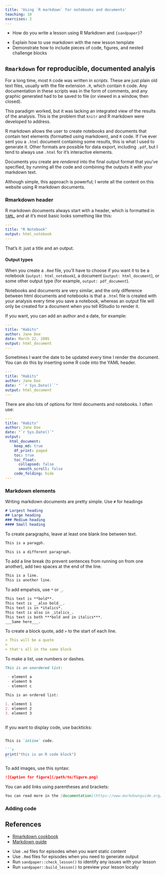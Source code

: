 ```yaml
---
title: 'Using `R markdown` for notebooks and documents'
teaching: 10
exercises: 2
---
```


:::::::::::::::::::::::::::::::::::::: questions 

- How do you write a lesson using R Markdown and `{sandpaper}`?

::::::::::::::::::::::::::::::::::::::::::::::::

::::::::::::::::::::::::::::::::::::: objectives

- Explain how to use markdown with the new lesson template
- Demonstrate how to include pieces of code, figures, and nested challenge blocks

::::::::::::::::::::::::::::::::::::::::::::::::


## `Rmarkdown` for reproducible, documented analyis

For a long time, most `R` code was written in *scripts*.  These are just plain old text files, usually with the file extension `.R`, which contain `R` code.  Any documentation in these scripts was in the form of comments, and any graphic generated had to be saved to file (or viewed in a window, then closed).

This paradigm worked, but it was lacking an integrated view of the results of the analysis.  This is the problem that `knitr` and R markdown were developed to address.

R markdown allows the user to create notebooks and documents that contain text elements (formatted using markdown), and `R` code. If I've ever sent you a `.html` document containing some results, this is what I used to generate it.  Other formats are possible for data export, including `.pdf`, but I tend to always use `.html` for it's interactive elements.

Documents you create are *rendered* into the final output format that you've specified, by running all the code and combining the outputs it with your markdown text.

Although simple, this approach is powerful; I wrote all the content on this website using R markdown documents.

### Rmarkdown header

R markdown documents always start with a header, which is formatted in [`YAML`](https://yaml.org/spec/1.2.2/), and at it's most basic looks something like this:

```yaml
---
title: "R Notebook"
output: html_notebook
---
```

That's it: just a title and an output.

::::::::::::::::: callout

#### Output types

When you create a `.Rmd` file, you'll have to choose if you want it to be a notebook (`output: html_notebook`), a document (`output: html_document`), or some other output type (for example, `output: pdf_document`).

Notebooks and documents are very similar, and the only difference between html documents and notebooks is that a `.html` file is created with your analysis every time you save a notebook, whereas an output file will only be created for a document when you tell RStudio to render it.

:::::::::::::::::::::::::

If you want, you can add an author and a date, for example:

```yaml
---
title: "Habits"
author: Jane Doe
date: March 22, 2005
output: html_document
---
```

Sometimes I want the date to be updated every time I render the document.  You can do this by inserting some R code into the YAML header.

```yaml
---
title: "Habits"
author: Jane Doe
date: "``r Sys.Date()``"
output: html_document
---
```

There are also lots of options for html documents and notebooks.  I often use:

```yaml
---
title: "Habits"
author: Jane Doe
date: "`r Sys.Date()`"
output:
  html_document:
    keep_md: true
    df_print: paged
    toc: true
    toc_float:
      collapsed: false
      smooth_scroll: false
    code_folding: hide
---
```

### Markdown elements

Writing markdown documents are pretty simple.  Use `#` for headings

```markdown
# Largest heading
## Large heading
### Medium heading
#### Small heading
```

To create paragraphs, leave at least one blank line between text.

```markdown
This is a paragph.

This is a different paragraph.
```

To add a line break (to prevent sentences from running on from one another), add two spaces at the end of the line.

```markdown
This is a line.  
This is another line.
```

To add empahsis, use `*` or `_`.

```markdown
This text is **bold**.
This text is __also bold__.
This text is in *italics*.
This text is also in _italics_.
This text is both ***bold and in italics***.
___Same here___.
```

To create a block quote, add `>` to the start of each line.


```markdown
> This will be a quote
>
> that's all in the same block
```

To make a list, use numbers or dashes.

```markdown
This is an unordered list:

 - element a
 - element b
 - element c
 
This is an ordered list:

1. element 1
2. element 2
3. element 3
 
```

If you want to display code, use backticks:

````markdown

This is `inline` code.

```r
print("this is an R code block")
```

````

To add images, use this syntax:


```markdown
![Caption for figure](/path/to/figure.png)
```

You can add links using parentheses and brackets:

```markdown
You can read more in the [documentation](https://www.markdownguide.org/basic-syntax/)
```

### Adding code



## References

- [Rmarkdown cookbook](https://bookdown.org/yihui/rmarkdown-cookbook/)
- [Markdown guide](https://www.markdownguide.org/basic-syntax/)




::::::::::::::::::::::::::::::::::::: keypoints 

- Use `.md` files for episodes when you want static content
- Use `.Rmd` files for episodes when you need to generate output
- Run `sandpaper::check_lesson()` to identify any issues with your lesson
- Run `sandpaper::build_lesson()` to preview your lesson locally

::::::::::::::::::::::::::::::::::::::::::::::::

